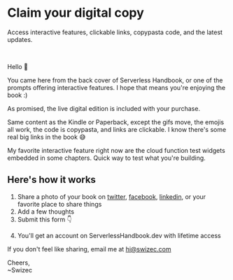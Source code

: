 
# Claim your digital copy

Access interactive features, clickable links, copypasta code, and the latest updates.

<lite-youtube videoid="9hhEorVr5Mk" autoload></lite-youtube>

<br />

Hello 👋

You came here from the back cover of Serverless Handbook, or one of the prompts offering interactive features. I hope that means you're enjoying the book :)

As promised, the live digital edition is included with your purchase.

Same content as the Kindle or Paperback, except the gifs move, the emojis all work, the code is copypasta, and links are clickable. I know there's some real big links in the book 😅

My favorite interactive feature right now are the cloud function test widgets embedded in some chapters. Quick way to test what you're building.

## Here's how it works

1. Share a photo of your book on [twitter](https://twitter.com/intent/tweet?text=Learning%20about%20%23serverless%20from%20@swizec's%20new%20Serverless%20Handbook%20and%20...%20https%3A%2F%2Fserverlesshandbook.dev), [facebook](https://facebook.com/sharer.php?u=https%3A%2F%2Fserverlesshandbook.dev), [linkedin](https://www.linkedin.com/sharing/share-offsite/?url=https%3A%2F%2Fserverlesshandbook.dev), or your favorite place to share things
2. Add a few thoughts
3. Submit this form 👇

<ClaimForm />

4. You'll get an account on ServerlessHandbook.dev with lifetime access

If you don't feel like sharing, email me at hi@swizec.com

Cheers,<br/>
~Swizec
